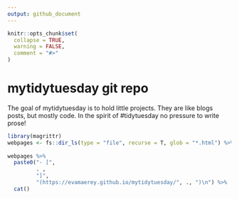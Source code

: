 ```yaml
---
output: github_document
---
```

   
<!-- README.md is generated from README.Rmd. Please edit that file --> 

```r
knitr::opts_chunk$set(      
  collapse = TRUE,
  warning = FALSE,
  comment = "#>"        
)       
```

# mytidytuesday git repo

<!-- badges: start -->
<!-- badges: end -->

The goal of mytidytuesday is to hold little projects.  They are like blogs posts, but mostly code.  In the spirit of #tidytuesday no pressure to write prose!  

```r
library(magrittr)
webpages <- fs::dir_ls(type = "file", recurse = T, glob = "*.html") %>% rev()
    
webpages %>%    
  paste0("- [",
         . ,
         "]",
         "(https://evamaerey.github.io/mytidytuesday/", ., ")\n") %>% 
  cat()     
```

